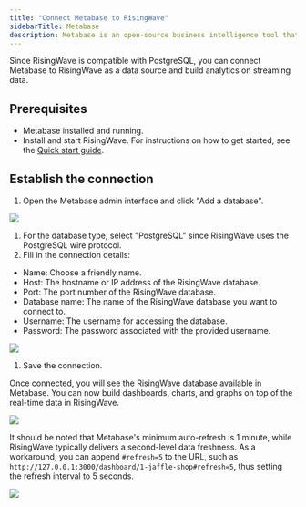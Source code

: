 ```yaml
---
title: "Connect Metabase to RisingWave"
sidebarTitle: Metabase
description: Metabase is an open-source business intelligence tool that lets you visualize and share data insights. It provides an easy way to create charts, dashboards, and metrics on top of databases.
---
```


Since RisingWave is compatible with PostgreSQL, you can connect Metabase to RisingWave as a data source and build analytics on streaming data.

## Prerequisites

* Metabase installed and running.
* Install and start RisingWave. For instructions on how to get started, see the [Quick start guide](/docs/current/get-started/).

## Establish the connection

1. Open the Metabase admin interface and click "Add a database".

<Frame>
  <img src="/images/add-a-database.png"/>
</Frame>

1. For the database type, select "PostgreSQL" since RisingWave uses the PostgreSQL wire protocol.
2. Fill in the connection details:
* Name: Choose a friendly name.
* Host: The hostname or IP address of the RisingWave database.
* Port: The port number of the RisingWave database.
* Database name: The name of the RisingWave database you want to connect to.
* Username: The username for accessing the database.
* Password: The password associated with the provided username.
<Frame>
  <img src="/images/connection-details.png"/>
</Frame>

1. Save the connection.

Once connected, you will see the RisingWave database available in Metabase. You can now build dashboards, charts, and graphs on top of the real-time data in RisingWave.
<Frame>
  <img src="/images/save-the-connection.png"/>
</Frame>

It should be noted that Metabase's minimum auto-refresh is 1 minute, while RisingWave typically delivers a second-level data freshness. As a workaround, you can append `#refresh=5` to the URL, such as `http://127.0.0.1:3000/dashboard/1-jaffle-shop#refresh=5`, thus setting the refresh interval to 5 seconds.
<Frame>
  <img src="/images/auto-refresh.png"/>
</Frame>

